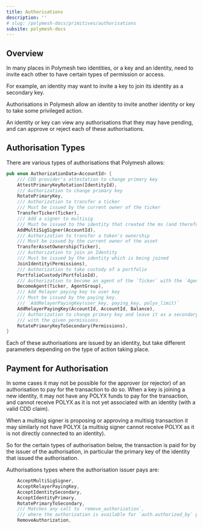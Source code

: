 ```yaml
---
title: Authorisations
description: ''
# slug: /polymesh-docs/primitives/authorisations
subsite: polymesh-docs
---
```


## Overview

In many places in Polymesh two identities, or a key and an identity, need to invite each other to have certain types of permission or access.

For example, an identity may want to invite a key to join its identity as a secondary key.

Authorisations in Polymesh allow an identity to invite another identity or key to take some privileged action.

An identity or key can view any authorisations that they may have pending, and can approve or reject each of these authorisations.

## Authorisation Types

There are various types of authorisations that Polymesh allows:

```rust
pub enum AuthorizationData<AccountId> {
    /// CDD provider's attestation to change primary key
    AttestPrimaryKeyRotation(IdentityId),
    /// Authorization to change primary key
    RotatePrimaryKey,
    /// Authorization to transfer a ticker
    /// Must be issued by the current owner of the ticker
    TransferTicker(Ticker),
    /// Add a signer to multisig
    /// Must be issued to the identity that created the ms (and therefore owns it permanently)
    AddMultiSigSigner(AccountId),
    /// Authorization to transfer a token's ownership
    /// Must be issued by the current owner of the asset
    TransferAssetOwnership(Ticker),
    /// Authorization to join an Identity
    /// Must be issued by the identity which is being joined
    JoinIdentity(Permissions),
    /// Authorization to take custody of a portfolio
    PortfolioCustody(PortfolioId),
    /// Authorization to become an agent of the `Ticker` with the `AgentGroup`.
    BecomeAgent(Ticker, AgentGroup),
    /// Add Relayer paying key to user key
    /// Must be issued by the paying key.
    /// `AddRelayerPayingKey(user_key, paying_key, polyx_limit)`
    AddRelayerPayingKey(AccountId, AccountId, Balance),
    /// Authorization to change primary key and leave it as a secondary key
    /// with the given permissions.
    RotatePrimaryKeyToSecondary(Permissions),
}
```

Each of these authorisations are issued by an identity, but take different parameters depending on the type of action taking place.

## Payment for Authorisation

In some cases it may not be possible for the approver (or rejector) of an authorisation to pay for the transaction to do so. When a key is joining a new identity, it may not have any POLYX funds to pay for the transaction, and cannot receive POLYX as it is not yet associated with an identity (with a valid CDD claim).

When a multisig signer is proposing or approving a multisig transaction it may similarly not have POLYX (a multisig signer cannot receive POLYX as it is not directly connected to an identity).

So for the certain types of authorisation below, the transaction is paid for by the issuer of the authorisation, in particular the primary key of the identity that issued the authorisation.

Authorisations types where the authorisation issuer pays are:

```rust
    AcceptMultiSigSigner,
    AcceptRelayerPayingKey,
    AcceptIdentitySecondary,
    AcceptIdentityPrimary,
    RotatePrimaryToSecondary,
    /// Matches any call to `remove_authorization`,
    /// where the authorization is available for `auth.authorized_by` payer redirection.
    RemoveAuthorization,
```
